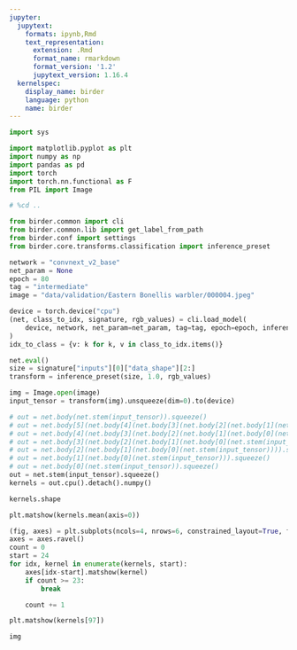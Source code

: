 ```yaml
---
jupyter:
  jupytext:
    formats: ipynb,Rmd
    text_representation:
      extension: .Rmd
      format_name: rmarkdown
      format_version: '1.2'
      jupytext_version: 1.16.4
  kernelspec:
    display_name: birder
    language: python
    name: birder
---
```


```python
import sys

import matplotlib.pyplot as plt
import numpy as np
import pandas as pd
import torch
import torch.nn.functional as F
from PIL import Image
```

```python
# %cd ..
```

```python
from birder.common import cli
from birder.common.lib import get_label_from_path
from birder.conf import settings
from birder.core.transforms.classification import inference_preset
```

```python
network = "convnext_v2_base"
net_param = None
epoch = 80
tag = "intermediate"
image = "data/validation/Eastern Bonellis warbler/000004.jpeg"
```

```python
device = torch.device("cpu")
(net, class_to_idx, signature, rgb_values) = cli.load_model(
    device, network, net_param=net_param, tag=tag, epoch=epoch, inference=False
)
idx_to_class = {v: k for k, v in class_to_idx.items()}

net.eval()
size = signature["inputs"][0]["data_shape"][2:]
transform = inference_preset(size, 1.0, rgb_values)
```

```python
img = Image.open(image)
input_tensor = transform(img).unsqueeze(dim=0).to(device)
```

```python
# out = net.body(net.stem(input_tensor)).squeeze()
# out = net.body[5](net.body[4](net.body[3](net.body[2](net.body[1](net.body[0](net.stem(input_tensor))))))).squeeze()
# out = net.body[4](net.body[3](net.body[2](net.body[1](net.body[0](net.stem(input_tensor)))))).squeeze()
# out = net.body[3](net.body[2](net.body[1](net.body[0](net.stem(input_tensor))))).squeeze()
# out = net.body[2](net.body[1](net.body[0](net.stem(input_tensor)))).squeeze()
# out = net.body[1](net.body[0](net.stem(input_tensor))).squeeze()
# out = net.body[0](net.stem(input_tensor)).squeeze()
out = net.stem(input_tensor).squeeze()
kernels = out.cpu().detach().numpy()
```

```python
kernels.shape
```

```python
plt.matshow(kernels.mean(axis=0))
```

```python
(fig, axes) = plt.subplots(ncols=4, nrows=6, constrained_layout=True, figsize=(16, 28))
axes = axes.ravel()
count = 0
start = 24
for idx, kernel in enumerate(kernels, start):
    axes[idx-start].matshow(kernel)
    if count >= 23:
        break

    count += 1
```

```python
plt.matshow(kernels[97])
```

```python
img
```

```python

```
